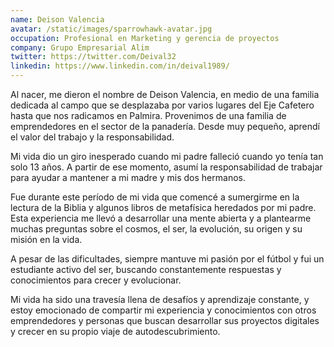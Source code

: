 ```yaml
---
name: Deison Valencia
avatar: /static/images/sparrowhawk-avatar.jpg
occupation: Profesional en Marketing y gerencia de proyectos
company: Grupo Empresarial Alim
twitter: https://twitter.com/Deival32
linkedin: https://www.linkedin.com/in/deival1989/
---
```


Al nacer, me dieron el nombre de Deison Valencia, en medio de una familia dedicada al campo que se desplazaba por varios lugares del Eje Cafetero hasta que nos radicamos en Palmira. Provenimos de una familia de emprendedores en el sector de la panadería. Desde muy pequeño, aprendí el valor del trabajo y la responsabilidad.

Mi vida dio un giro inesperado cuando mi padre falleció cuando yo tenía tan solo 13 años. A partir de ese momento, asumí la responsabilidad de trabajar para ayudar a mantener a mi madre y mis dos hermanos.

Fue durante este período de mi vida que comencé a sumergirme en la lectura de la Biblia y algunos libros de metafísica heredados por mi padre. Esta experiencia me llevó a desarrollar una mente abierta y a plantearme muchas preguntas sobre el cosmos, el ser, la evolución, su origen y su misión en la vida.

A pesar de las dificultades, siempre mantuve mi pasión por el fútbol y fui un estudiante activo del ser, buscando constantemente respuestas y conocimientos para crecer y evolucionar.

Mi vida ha sido una travesía llena de desafíos y aprendizaje constante, y estoy emocionado de compartir mi experiencia y conocimientos con otros emprendedores y personas que buscan desarrollar sus proyectos digitales y crecer en su propio viaje de autodescubrimiento.

